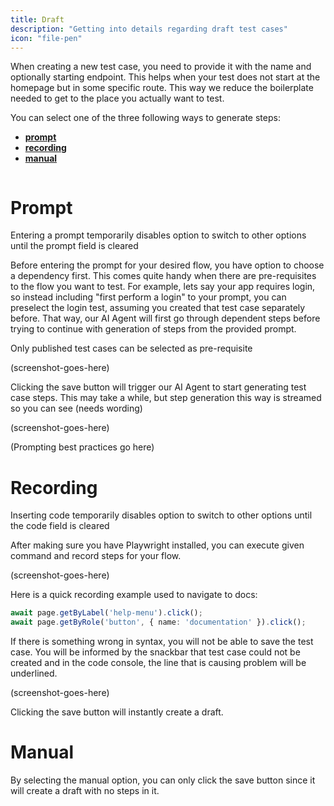 ```yaml
---
title: Draft
description: "Getting into details regarding draft test cases"
icon: "file-pen"
---
```


When creating a new test case, you need to provide it with the name and optionally starting endpoint.
This helps when your test does not start at the homepage but in some specific route.
This way we reduce the boilerplate needed to get to the place you actually want to test.

You can select one of the three following ways to generate steps:

- [**prompt**](/sections/get-started/octo-dictionary/#prompt)
- [**recording**](/sections/get-started/octo-dictionary/#recording)
- [**manual**](/sections/get-started/octo-dictionary/#manual-test-case)

<Frame caption="caption goes here">
  <img />
</Frame>

# Prompt

<Info>
  Entering a prompt temporarily disables option to switch to other options until
  the prompt field is cleared
</Info>

Before entering the prompt for your desired flow, you have option to choose a dependency first.
This comes quite handy when there are pre-requisites to the flow you want to test.
For example, lets say your app requires login, so instead including "first perform a login" to your prompt, you can preselect the login test, assuming you created that test case separately before.
That way, our AI Agent will first go through dependent steps before trying to continue with generation of steps from the provided prompt.

<Note>Only published test cases can be selected as pre-requisite</Note>

(screenshot-goes-here)

Clicking the save button will trigger our AI Agent to start generating test case steps.
This may take a while, but step generation this way is streamed so you can see (needs wording)

(screenshot-goes-here)

(Prompting best practices go here)

# Recording

<Info>
  Inserting code temporarily disables option to switch to other options until
  the code field is cleared
</Info>

After making sure you have Playwright installed, you can execute given command and record steps for your flow.

(screenshot-goes-here)

Here is a quick recording example used to navigate to docs:

```TypeScript
await page.getByLabel('help-menu').click();
await page.getByRole('button', { name: 'documentation' }).click();
```

If there is something wrong in syntax, you will not be able to save the test case.
You will be informed by the snackbar that test case could not be created and in the code console, the line that is causing problem will be underlined.

(screenshot-goes-here)

Clicking the save button will instantly create a draft.

# Manual

By selecting the manual option, you can only click the save button since it will create a draft with no steps in it.
